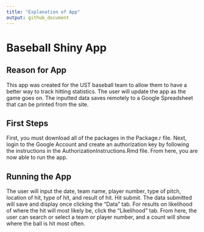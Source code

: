```yaml
---
title: "Explanation of App"
output: github_document
---
```


# Baseball Shiny App

## Reason for App
This app was created for the UST baseball team to allow them to have a better way to track hitting statistics. The user will update the app as the game goes on. The inputted data saves remotely to a Google Spreadsheet that can be printed from the site.

## First Steps
First, you must download all of the packages in the Package.r file. Next, login to the Google Account and create an authorization key by following the instructions in the AuthorizationInstructions.Rmd file. From here, you are now able to run the app.

## Running the App
The user will input the date, team name, player number, type of pitch, location of hit, type of hit, and result of hit. Hit submit. The data submitted will save and display once clicking the "Data" tab. For results on likelihood of where the hit will most likely be, click the "Likelihood" tab. From here, the user can search or select a team or player number, and a count will show where the ball is hit most often. 